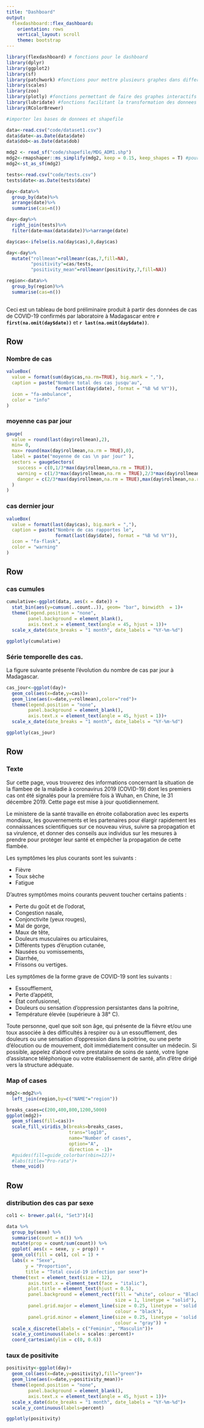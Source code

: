 ```yaml
---
title: "Dashboard"
output: 
  flexdashboard::flex_dashboard:
    orientation: rows
    vertical_layout: scroll
    theme: bootstrap
---
```


```r
library(flexdashboard) # fonctions pour le dashboard
library(dplyr)
library(ggplot2)
library(sf)
library(patchwork) #fonctions pour mettre plusieurs graphes dans differents panneaux
library(scales)
library(zoo)
library(plotly) #fonctions permettant de faire des graphes interactifs
library(lubridate) #fonctions facilitant la transformation des donnees calendaires
library(RColorBrewer)

#importer les bases de donnees et shapefile

data<-read.csv("code/dataset1.csv")
data$date<-as.Date(data$date)
data$dob<-as.Date(data$dob)

mdg2 <- read_sf("code/shapefile/MDG_ADM1.shp")
mdg2<-rmapshaper::ms_simplify(mdg2, keep = 0.15, keep_shapes = T) #pour alleger la carte
mdg2<-st_as_sf(mdg2)

tests<-read.csv("code/tests.csv")
tests$date<-as.Date(tests$date)

day<-data%>%
  group_by(date)%>%
  arrange(date)%>%
  summarise(cas=n())

day<-day%>%
  right_join(tests)%>% 
  filter(date<max(data$date))%>%arrange(date)

day$cas<-ifelse(is.na(day$cas),0,day$cas)

day<-day%>%
  mutate("rollmean"=rollmeanr(cas,7,fill=NA),
         "positivity"=cas/tests,
         "positivity_mean"=rollmeanr(positivity,7,fill=NA))

region<-data%>%
  group_by(region)%>%
  summarise(cas=n())
              

```




Ceci est un tableau de bord préliminaire produit à partir des données de cas de COVID-19 confirmés par laboratoire à Madagascar entre **`r first(na.omit(day$date))`**  et **`r last(na.omit(day$date))`**.

Row 
-----------------------------------------------------------------------

### Nombre de cas

```r

valueBox(
  value = format(sum(day$cas,na.rm=TRUE), big.mark = ","),
  caption = paste("Nombre total des cas jusqu'au",
                  format(last(day$date), format = "%B %d %Y")),
  icon = "fa-ambulance",
  color = "info"
)

```

###  moyenne cas par jour

```r

gauge(
  value = round(last(day$rollmean),2),
  min= 0,
  max= round(max(day$rollmean,na.rm = TRUE),0),
  label = paste("moyenne de cas \n par jour" ),
  sectors = gaugeSectors(
    success = c(0,1/3*max(day$rollmean,na.rm = TRUE)),
    warning = c(1/3*max(day$rollmean,na.rm = TRUE),2/3*max(day$rollmean,na.rm = TRUE)),
    danger = c(2/3*max(day$rollmean,na.rm = TRUE),max(day$rollmean,na.rm = TRUE))
  )
)

```

### cas dernier jour

```r

valueBox(
  value = format(last(day$cas), big.mark = ","),
  caption = paste("Nombre de cas rapportes le",
                  format(last(day$date), format = "%B %d %Y")),
  icon = "fa-flask",
  color = "warning"
)

```


Row 
-----------------------------------------------------------------------



### cas cumules


```r
cumulative<-ggplot(data, aes(x = date)) +
  stat_bin(aes(y=cumsum(..count..)), geom= "bar", binwidth  = 1)+
  theme(legend.position = "none", 
        panel.background = element_blank(),
        axis.text.x = element_text(angle = 45, hjust = 1))+
  scale_x_date(date_breaks = "1 month", date_labels = "%Y-%m-%d")

ggplotly(cumulative)

```


### Série temporelle des cas.

La figure suivante présente l’évolution du nombre de cas  par jour à Madagascar.


```r


cas_jour<-ggplot(day)+
  geom_col(aes(x=date,y=cas))+
  geom_line(aes(x=date,y=rollmean),color="red")+
  theme(legend.position = "none", 
        panel.background = element_blank(),
        axis.text.x = element_text(angle = 45, hjust = 1))+
  scale_x_date(date_breaks = "1 month", date_labels = "%Y-%m-%d")

ggplotly(cas_jour)


```


Row 
-----------------------------------------------------------------------

### Texte

Sur cette page, vous trouverez des informations concernant la situation de la flambee de la maladie à coronavirus 2019 (COVID-19) dont les premiers cas ont été signalés pour la première fois à Wuhan, en Chine, le 31 décembre 2019. Cette page est mise à jour quotidiennement.

Le ministere de la santé travaille en étroite collaboration avec les experts mondiaux, les gouvernements et les partenaires pour élargir rapidement les connaissances scientifiques sur ce nouveau virus, suivre sa propagation et sa virulence, et donner des conseils aux individus sur les mesures à prendre pour protéger leur santé et empêcher la propagation de cette flambée.

Les symptômes les plus courants sont les suivants :

- Fièvre
- Toux sèche
- Fatigue

D’autres symptômes moins courants peuvent toucher certains patients :

- Perte du goût et de l’odorat,
- Congestion nasale,
- Conjonctivite (yeux rouges),
- Mal de gorge,
- Maux de tête,
- Douleurs musculaires ou articulaires,
- Différents types d’éruption cutanée,
- Nausées ou vomissements,
- Diarrhée,
- Frissons ou vertiges.
 

Les symptômes de la forme grave de COVID-19 sont les suivants :

- Essoufflement,
- Perte d’appétit,
- État confusionnel,
- Douleurs ou sensation d’oppression persistantes dans la poitrine,
- Température élevée (supérieure à 38° C).

Toute personne, quel que soit son âge, qui présente de la fièvre et/ou une toux associée à des difficultés à respirer ou à un essoufflement, des douleurs ou une sensation d’oppression dans la poitrine, ou une perte d’élocution ou de mouvement, doit immédiatement consulter un médecin. Si possible, appelez d’abord votre prestataire de soins de santé, votre ligne d’assistance téléphonique ou votre établissement de santé, afin d’être dirigé vers la structure adéquate.


### Map of cases

```r

mdg2<-mdg2%>%
  left_join(region,by=c("NAME"="region"))

breaks_cases=c(200,400,800,1200,5000)
ggplot(mdg2)+
  geom_sf(aes(fill=cas))+
  scale_fill_viridis_b(breaks=breaks_cases,
                       trans="log10",
                       name="Number of cases",
                       option="A",
                       direction = -1)+
  #guides(fill=guide_colorbar(nbin=12))+
  #labs(title="Pro-rata")+
  theme_void()

```


Row 
-----------------------------------------------------------------------


### distribution des cas par sexe

```r

col1 <- brewer.pal(4, "Set3")[4]

data %>% 
  group_by(sexe) %>% 
  summarise(count = n()) %>% 
  mutate(prop = count/sum(count)) %>% 
  ggplot( aes(x = sexe, y = prop)) +
  geom_col(fill = col1, col = 1) +
  labs(x = "Sexe",
       y = "Proportion",
       title = "Total covid-19 infection par sexe")+
  theme(text = element_text(size = 12),
        axis.text.x = element_text(face = "italic"),
        plot.title = element_text(hjust = 0.5),
        panel.background = element_rect(fill = "white", colour = "Black",
                                        size = 1, linetype = "solid"),
        panel.grid.major = element_line(size = 0.25, linetype = 'solid',
                                        colour = "black"), 
        panel.grid.minor = element_line(size = 0.25, linetype = 'solid',
                                        colour = "gray")) +
  scale_x_discrete(labels = c("Feminin", "Masculin"))+
  scale_y_continuous(labels = scales::percent)+
  coord_cartesian(ylim = c(0, 0.6))

```




### taux de positivite

```r

positivity<-ggplot(day)+
  geom_col(aes(x=date,y=positivity),fill="green")+
  geom_line(aes(x=date,y=positivity_mean))+
  theme(legend.position = "none", 
        panel.background = element_blank(),
        axis.text.x = element_text(angle = 45, hjust = 1))+
  scale_x_date(date_breaks = "1 month", date_labels = "%Y-%m-%d")+
  scale_y_continuous(labels=percent)

ggplotly(positivity)

```
